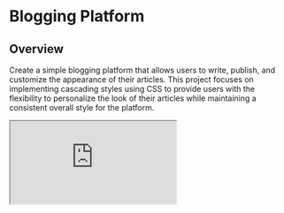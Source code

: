 # Blogging Platform


## Overview

Create a simple blogging platform that allows users to write, publish, and customize the appearance of their articles. This project focuses on implementing cascading styles using CSS to provide users with the flexibility to personalize the look of their articles while maintaining a consistent overall style for the platform.

<iframe
  src="https://codesandbox.io/embed/qldxhp?view=Editor+%2B+Preview&module=%2Findex.html"
  style={{
    width: "100%",
    height: "600px",
    border: 0,
    borderRadius: "4px",
    overflow: "hidden",
  }}
  title="html-css-project"
  allow="accelerometer; ambient-light-sensor; camera; encrypted-media; geolocation; gyroscope; hid; microphone; midi; payment; usb; vr; xr-spatial-tracking"
  sandbox="allow-forms allow-modals allow-popups allow-presentation allow-same-origin allow-scripts"
/>

<Steps>

### Project Structure

### HTML Structure

#### Homepage

```html

<!DOCTYPE html>
<html lang="en">
  <head>
    <!-- Document metadata -->
    <title>Home | Surafe's Blog</title>
    <link rel="stylesheet" type="text/css" href="styles.css" />
  </head>
  <body>
    <!-- Header section -->
    <header>
      <img
        height="50px"
        width="auto"
        src="images/profile.jpeg"
        alt="Surafel's photo"
      />
      <h1>Surafel's Blog</h1>
    </header>

    <!-- Navigation menu -->
    <nav>
      <a href="index.html">Home</a>
      <a href="about.html">About</a>
      <a href="blog.html">Blog</a>
      <a href="contact.html">Contact</a>
    </nav>

    <!-- Main content section -->
    <section>
      <h2>Hello, My name is Surafel.</h2>
      <p>
        I'm a Full Stack Developer. This is my web development journal. Check
        out the <a href="blog.html">blogs</a> page to read my journey.
      </p>

      <!-- Image representing the author (replace src="" with the actual image URL) -->
      <img
        height="200px"
        width="auto"
        src="images/profile.jpeg"
        alt="Surafel's photo"
      />

      <!-- Links section -->
    </section>

    <section>
      <ul>
        <li>
          <a href="https://github.com/yourusername" target="_blank">GitHub</a>
        </li>
        <li>.</li>
        <li>
          <a href="https://linkedin.com/in/yourusername" target="_blank"
            >LinkedIn</a
          >
        </li>
        <li>.</li>
        <li>
          <a href="https://t.me/yourusername" target="_blank">Telegram</a>
        </li>
      </ul>
    </section>
    <footer>
      <p>&copy; 2024 Mind Learning Ethiopia. All rights reserved.</p>
    </footer>
  </body>
</html>


```

#### About Page

```html

<!DOCTYPE html>
<html lang="en">
  <head>
    <!-- Document metadata -->
    <meta charset="UTF-8" />
    <meta name="viewport" content="width=device-width, initial-scale=1.0" />
    <title>About | Surafe's Blog</title>
    <link rel="stylesheet" type="text/css" href="styles.css" />
  </head>
  <body>
    <!-- Header section -->
    <header>
      <img
        height="50px"
        width="auto"
        src="images/profile.jpeg"
        alt="Surafel's photo"
      />
      <h1>Surafel's Blog</h1>
    </header>

    <!-- Navigation menu -->
    <nav>
      <a href="index.html">Home</a>
      <a href="about.html">About</a>
      <a href="blog.html">Blog</a>
      <a href="contact.html">Contact</a>
    </nav>

    <!-- Main content section -->
    <section>
      <h2>About Me</h2>
      <p>
        Welcome to my personal blog! I am Surafel, a Full Stack Developer
        passionate about creating innovative and efficient solutions.
      </p>

      <p>
        On this blog, you'll find insights into my journey in the world of
        technology, my projects, and thoughts on various aspects of development.
      </p>

      <!-- Feel free to add more content about yourself -->
    </section>
    <section>
      <ul>
        <li>
          <a href="https://github.com/yourusername" target="_blank">GitHub</a>
        </li>
        <li>.</li>
        <li>
          <a href="https://linkedin.com/in/yourusername" target="_blank"
            >LinkedIn</a
          >
        </li>
        <li>.</li>
        <li>
          <a href="https://t.me/yourusername" target="_blank">Telegram</a>
        </li>
      </ul>
    </section>

    <footer>
      <p>&copy; 2024 Mind Learning Ethiopia. All rights reserved.</p>
    </footer>
  </body>
</html>

```

#### Blog Page

```html
<!DOCTYPE html>
<html lang="en">
  <head>
    <!-- Document metadata -->
    <meta charset="UTF-8" />
    <meta name="viewport" content="width=device-width, initial-scale=1.0" />
    <title>Blogs | Surafe's Blog</title>
    <link rel="stylesheet" type="text/css" href="styles.css" />
  </head>
  <body>
    <!-- Header section -->
    <header>
      <img
        height="50px"
        width="auto"
        src="images/profile.jpeg"
        alt="Surafel's photo"
      />
      <h1>Surafel's Blog</h1>
    </header>

    <!-- Navigation menu -->
    <nav>
      <a href="index.html">Home</a>
      <a href="about.html">About</a>
      <a href="blog.html">Blog</a>
      <a href="contact.html">Contact</a>
    </nav>

    <!-- Main content section -->
    <section>
      <h2>Blog</h2>

      <!-- Article 1 -->
      <article>
        <h3>Exploring the World of Web Development</h3>
        <p>Wednesday January 31 2024</p>
        <p>
          In this article, I delve into the exciting world of web development,
          discussing the latest technologies, trends, and best practices.
        </p>
        <p>
          <a href="blogs/post1.html">Read More</a>
        </p>
      </article>

      <!-- Article 2 -->
      <article>
        <h3>The Future of Artificial Intelligence</h3>
        <p>Friday February 02 2023</p>
        <p>
          Explore the limitless possibilities of Artificial Intelligence (AI)
          and its impact on various industries. Discover the latest advancements
          and what the future holds.
        </p>
        <p>
          <a href="blogs/post2.html">Read More</a>
        </p>
      </article>

      <!-- Add more articles as needed -->
    </section>

    <!-- Links section -->
    <section>
      <ul>
        <li>
          <a href="https://github.com/yourusername" target="_blank">GitHub</a>
        </li>
        <li>.</li>
        <li>
          <a href="https://linkedin.com/in/yourusername" target="_blank"
            >LinkedIn</a
          >
        </li>
        <li>.</li>
        <li>
          <a href="https://t.me/yourusername" target="_blank">Telegram</a>
        </li>
      </ul>
    </section>
    <footer>
      <p>&copy; 2024 Mind Learning Ethiopia. All rights reserved.</p>
    </footer>
  </body>
</html>


```


#### Contact Page

```html

<!DOCTYPE html>
<html lang="en">
  <head>
    <!-- Document metadata -->
    <meta charset="UTF-8" />
    <meta name="viewport" content="width=device-width, initial-scale=1.0" />
    <title>Contact | Surafe's Blog</title>
    <link rel="stylesheet" type="text/css" href="styles.css">
  </head>
  <body>
    <!-- Header section -->
    <header>
        <img
        height="50px"
        width="auto"
        src="images/profile.jpeg"
        alt="Surafel's photo"
    />
      <h1>
        Surafel's Blog
      </h1>
    </header>
   

    <!-- Navigation menu -->
    <nav>
      <a href="index.html">Home</a>
      <a href="about.html">About</a>
      <a href="blog.html">Blog</a>
      <a href="contact.html">Contact</a>
    </nav>

    <!-- Main content section -->
    <section>
      <h2>Contact Me</h2>

      <!-- Contact form -->
      <form action="submit_contact.php" method="post">
        <!-- Name input -->
        <div>
          <label for="name">Name:</label>
          <input type="text" id="name" name="name" required />
        </div>

        <!-- Email input -->
        <div>
          <label for="email">Email:</label>
          <input type="email" id="email" name="email" required />
        </div>

        <!-- Message textarea -->
        <div>
          <label for="message">Message:</label>
          <textarea id="message" name="message" rows="4" required></textarea>
        </div>

        <!-- Submit button -->
        <button type="submit">Submit</button>
      </form>
    </section>

    <!-- Links section -->
    <section>
        <ul>
          <li>
            <a href="https://github.com/yourusername" target="_blank">GitHub</a>
          </li>
          <li>.</li>
          <li>
            <a href="https://linkedin.com/in/yourusername" target="_blank"
              >LinkedIn</a
            >
          </li>
          <li>.</li>
          <li>
            <a href="https://t.me/yourusername" target="_blank">Telegram</a>
          </li>
        </ul>
    </section>
    <footer>
      <p>&copy; 2024 Mind Learning Ethiopia. All rights reserved.</p>
    </footer>
  </body>
</html>


```

#### Post Page

```html

<!DOCTYPE html>
<html lang="en">
  <head>
    <!-- Document metadata -->
    <meta charset="UTF-8" />
    <meta name="viewport" content="width=device-width, initial-scale=1.0" />
    <title>Exploring the World of Web Development | Surafel's Blog</title>
    <link rel="stylesheet" type="text/css" href="../styles.css">
  </head>
  <body>
    <!-- Header section -->
    <header>
        <img
        height="50px"
        width="auto"
        src="../images/profile.jpeg"
        alt="Surafel's photo"
    />
        <h1>
          Surafel's Blog
        </h1>
      </header>

    <!-- Navigation menu -->
    <nav>
      <a href="../index.html">Home</a>
      <a href="../about.html">About</a>
      <a href="../blog.html">Blog</a>
      <a href="../contact.html">Contact</a>
    </nav>

    <!-- Main content section -->
    <section>
      <h2>Exploring the World of Web Development</h2>
      <p>Wednesday January 31 2023</p>
      <p>
        Lorem ipsum dolor sit amet, consectetur adipiscing elit. Sed et tellus
        vel mi accumsan fringilla. Duis non lacus nec velit hendrerit venenatis.
        Nulla facilisi. Integer sodales sapien non nunc eleifend, vel dictum
        tortor volutpat.
      </p>
      <p>
        Curabitur consectetur enim a lectus fermentum, eget tincidunt nunc
        euismod. Nam ac fermentum justo. Aenean eget orci vel mauris ullamcorper
        venenatis. Vivamus sed metus at quam congue sagittis ut non odio.
      </p>
      <p>
        Curabitur consectetur enim a lectus fermentum, eget tincidunt nunc
        euismod. Nam ac fermentum justo. Aenean eget orci vel mauris ullamcorper
        venenatis. Vivamus sed metus at quam congue sagittis ut non odio.
      </p>
    
    </section>

      <!-- Links section -->
      <section>
        <ul>
          <li>
            <a href="https://github.com/yourusername" target="_blank">GitHub</a>
          </li>
          <li>.</li>
          <li>
            <a href="https://linkedin.com/in/yourusername" target="_blank"
              >LinkedIn</a
            >
          </li>
          <li>.</li>
          <li>
            <a href="https://t.me/yourusername" target="_blank">Telegram</a>
          </li>
        </ul>
    </section>
    <footer>
      <p>&copy; 2024 Mind Learning Ethiopia. All rights reserved.</p>
    </footer>
  </body>
</html>



```

### CSS Styling

```css
@tailwind utilities;

.docs-search > span {
  width: 100%;
}

.algolia-autocomplete .algolia-docsearch-suggestion--category-header span {
  display: inline-block;
}
.algolia-autocomplete .ds-dropdown-menu {
  width: 500px;
  min-width: 300px;
  max-width: calc(100vw - 50px);
}

.dark .invert-on-dark {
  filter: invert(1) brightness(1.8);
}

body {
  background:
    linear-gradient(
      to bottom,
      rgba(255, 255, 255, 0) 0%,
      rgba(255, 255, 255, 1) 300px
    ),
    fixed 0 0 / 20px 20px radial-gradient(#d1d1d1 1px, transparent 0),
    fixed 10px 10px / 20px 20px radial-gradient(#d1d1d1 1px, transparent 0);
}

.dark body {
  background:
    linear-gradient(to bottom, rgba(0, 0, 0, 0) 0%, #111 300px),
    fixed 0 0 / 20px 20px radial-gradient(#313131 1px, transparent 0),
    fixed 10px 10px / 20px 20px radial-gradient(#313131 1px, transparent 0);
}

button:focus-visible {
  outline: none !important;
  --tw-ring-opacity: 0;
  --tw-ring-offset-shadow: 0;
}
```

</Steps>
